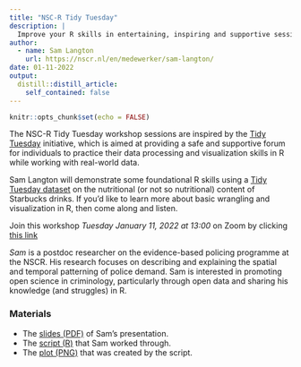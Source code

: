 ```yaml
---
title: "NSC-R Tidy Tuesday"
description: |
  Improve your R skills in entertaining, inspiring and supportive sessions presented by your colleagues.
author:
  - name: Sam Langton
    url: https://nscr.nl/en/medewerker/sam-langton/
date: 01-11-2022
output:
  distill::distill_article:
    self_contained: false
---
```



```r
knitr::opts_chunk$set(echo = FALSE)
```

The NSC-R Tidy Tuesday workshop sessions are inspired by the [Tidy Tuesday](https://www.tidytuesday.com/) initiative, which is aimed at providing a safe and supportive forum for individuals to practice their data processing and visualization skills in R while working with real-world data. 

Sam Langton will demonstrate some foundational R skills using a [Tidy Tuesday dataset](https://raw.githubusercontent.com/rfordatascience/tidytuesday/master/data/2021/2021-12-21/starbucks.csv) on the nutritional (or not so nutritional) content of Starbucks drinks. If you'd like to learn more about basic wrangling and visualization in R, then come along and listen.

Join this workshop *Tuesday January 11, 2022 at 13:00* on Zoom by clicking [this link](https://us02web.zoom.us/j/86851126863?pwd=LzM5bU42Y0crRnJoRGtTWWExUHNSdz09)


*Sam* is a postdoc researcher on the evidence-based policing programme at the NSCR. His research focuses on describing and explaining the spatial and temporal patterning of police demand. Sam is interested in promoting open science in criminology, particularly through open data and sharing his knowledge (and struggles) in R.

### Materials

- The [slides (PDF)](../../../tidytuesday/11jan2022/presentation.pdf) of Sam's presentation.
- The [script (R)](../../../tidytuesday/11jan2022/script.R) that Sam worked through.
- The [plot (PNG)](../../../tidytuesday/11jan2022/starbucks_plot.png) that was created by the script.